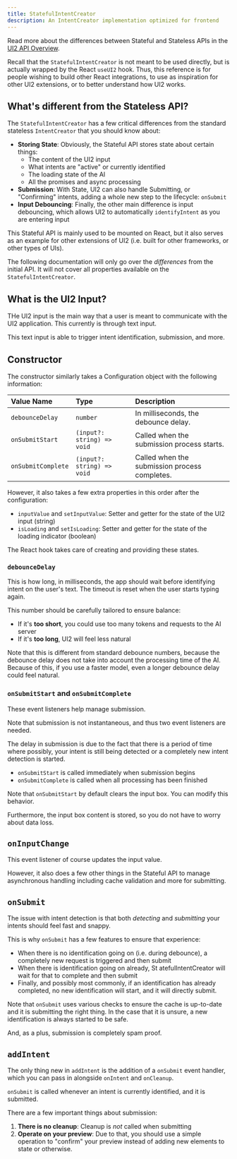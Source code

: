 ```yaml
---
title: StatefulIntentCreator
description: An IntentCreator implementation optimized for frontend
---
```


Read more about the differences between Stateful and Stateless APIs in the [UI2 API Overview](/api-reference-overview).

Recall that the `StatefulIntentCreator` is not meant to be used directly, but is actually wrapped by the React `useUI2` hook. Thus, this reference is for people wishing to build other React integrations, to use as inspiration for other UI2 extensions, or to better understand how UI2 works.

## What's different from the Stateless API?

The `StatefulIntentCreator` has a few critical differences from the standard stateless `IntentCreator` that you should know about:

- **Storing State**: Obviously, the Stateful API stores state about certain things:
  - The content of the UI2 input
  - What intents are "active" or currently identified
  - The loading state of the AI
  - All the promises and async processing
- **Submission**: With State, UI2 can also handle Submitting, or "Confirming" intents, adding a whole new step to the lifecycle: `onSubmit`
- **Input Debouncing**: Finally, the other main difference is input debouncing, which allows UI2 to automatically `identifyIntent` as you are entering input

This Stateful API is mainly used to be mounted on React, but it also serves as an example for other extensions of UI2 (i.e. built for other frameworks, or other types of UIs).

The following documentation will only go over the _differences_ from the initial API. It will not cover all properties available on the `StatefulIntentCreator`.

## What is the UI2 Input?

THe UI2 input is the main way that a user is meant to communicate with the UI2 application. This currently is through text input.

This text input is able to trigger intent identification, submission, and more.

## Constructor

The constructor similarly takes a Configuration object with the following information:

| Value Name         | Type                       | Description                                   |
| :----------------- | :------------------------- | :-------------------------------------------- |
| `debounceDelay`    | `number`                   | In milliseconds, the debounce delay.          |
| `onSubmitStart`    | `(input?: string) => void` | Called when the submission process starts.    |
| `onSubmitComplete` | `(input?: string) => void` | Called when the submission process completes. |

However, it also takes a few extra properties in this order after the configuration:

* `inputValue` and `setInputValue`: Setter and getter for the state of the UI2 input (string)
* `isLoading` and `setIsLoading`: Setter and getter for the state of the loading indicator (boolean)

The React hook takes care of creating and providing these states.

### `debounceDelay`

This is how long, in milliseconds, the app should wait before identifying intent on the user's text. The timeout is reset when the user starts typing again.

This number should be carefully tailored to ensure balance:

* If it's **too short**, you could use too many tokens and requests to the AI server
* If it's **too long**, UI2 will feel less natural

Note that this is different from standard debounce numbers, because the debounce delay does not take into account the processing time of the AI. Because of this, if you use a faster model, even a longer debounce delay could feel natural.

### `onSubmitStart` and `onSubmitComplete`

These event listeners help manage submission.

Note that submission is not instantaneous, and thus two event listeners are needed.

The delay in submission is due to the fact that there is a period of time where possibly, your intent is still being detected or a completely new intent detection is started.

* `onSubmitStart` is called immediately when submission begins
* `onSubmitComplete` is called when all processing has been finished

Note that `onSubmitStart` by default clears the input box. You can modify this behavior.

Furthermore, the input box content is stored, so you do not have to worry about data loss.

## `onInputChange`

This event listener of course updates the input value.

However, it also does a few other things in the Stateful API to manage asynchronous handling including cache validation and more for submitting.

## `onSubmit`

The issue with intent detection is that both _detecting_ and _submitting_ your intents should feel fast and snappy.

This is why `onSubmit` has a few features to ensure that experience:

* When there is no identification going on (i.e. during debounce), a completely new request is triggered and then submit
* When there is identification going on already, St
atefulIntentCreator will wait for that to complete and then submit
* Finally, and possibly most commonly, if an identification has already completed, no new identification will start, and it will directly submit.

Note that `onSubmit` uses various checks to ensure the cache is up-to-date and it is submitting the right thing. In the case that it is unsure, a new identification is always started to be safe.

And, as a plus, submission is completely spam proof.

## `addIntent`

The only thing new in `addIntent` is the addition of a `onSubmit` event handler, which you can pass in alongside `onIntent` and `onCleanup`.

`onSubmit` is called whenever an intent is currently identified, and it is submitted.

There are a few important things about submission:

1. **There is no cleanup**: Cleanup is _not_ called when submitting
2. **Operate on your preview**: Due to that, you should use a simple operation to "confirm" your preview instead of adding new elements to state or otherwise.